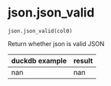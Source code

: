 # json.json_valid { #duckops.json.json_valid }

`json.json_valid(col0)`

Return whether json is valid JSON

| duckdb example | result |
| -------------- | ------ |
| nan | nan |
